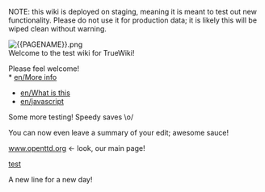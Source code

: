 NOTE: this wiki is deployed on staging, meaning it is meant to test out new functionality. Please do not use it for production data; it is likely this will be wiped clean without warning.

[[File:{{PAGENAME}}.png|left|middle]]
<br clear="both">
Welcome to the test wiki for TrueWiki!

Please feel welcome!
<br clear=all> 
* [[en/More info]]
* [[en/What is this]]
* [[en/javascript]]

Some more testing! Speedy saves \o/

You can now even leave a summary of your edit; awesome sauce!

[https://www.openttd.org www.openttd.org] <- look, our main page!

[[:Folder:Page/en|test]]

A new line for a new day!